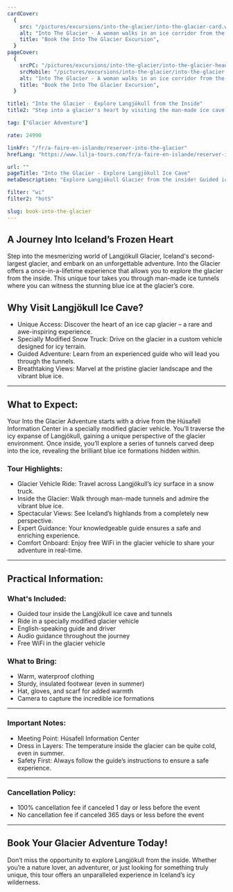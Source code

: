 ```yaml
---
cardCover:
  {
    src: "/pictures/excursions/into-the-glacier/into-the-glacier-card.webp",
    alt: "Into The Glacier - A woman walks in an ice corridor from the Langjökull Glacier",
    title: "Book the Into The Glacier Excursion",
  }
pageCover:
  {
    srcPC: "/pictures/excursions/into-the-glacier/into-the-glacier-header-pc.webp",
    srcMobile: "/pictures/excursions/into-the-glacier/into-the-glacier-header-mobile.webp",
    alt: "Into The Glacier - A woman walks in an ice corridor from the Langjökull Glacier",
    title: "Book the Into The Glacier Excursion",
  }

title1: "Into the Glacier - Explore Langjökull from the Inside"
title2: "Step into a glacier's heart by visiting the man-made ice cave in Langjökull Glacier."

tag: ["Glacier Adventure"]

rate: 24990

linkFr: "/fr/a-faire-en-islande/reserver-into-the-glacier"
hrefLang: "https://www.lilja-tours.com/fr/a-faire-en-islande/reserver-into-the-glacier"

url: ""
pageTitle: "Into the Glacier - Explore Langjökull Ice Cave"
metaDescription: "Explore Langjökull Glacier from the inside! Guided ice cave tour with glacier vehicle ride. Book your unique Icelandic adventure today."

filter: "wi"
filter2: "hotS"

slug: book-into-the-glacier
---
```


## A Journey Into Iceland’s Frozen Heart

Step into the mesmerizing world of Langjökull Glacier, Iceland's second-largest glacier, and embark on an unforgettable adventure. Into the Glacier offers a once-in-a-lifetime experience that allows you to explore the glacier from the inside. This unique tour takes you through man-made ice tunnels where you can witness the stunning blue ice at the glacier’s core.

## Why Visit Langjökull Ice Cave?

- Unique Access: Discover the heart of an ice cap glacier – a rare and awe-inspiring experience.
- Specially Modified Snow Truck: Drive on the glacier in a custom vehicle designed for icy terrain.
- Guided Adventure: Learn from an experienced guide who will lead you through the tunnels.
- Breathtaking Views: Marvel at the pristine glacier landscape and the vibrant blue ice.

---

## What to Expect:

Your Into the Glacier Adventure starts with a drive from the Húsafell Information Center in a specially modified glacier vehicle. You’ll traverse the icy expanse of Langjökull, gaining a unique perspective of the glacier environment. Once inside, you’ll explore a series of tunnels carved deep into the ice, revealing the brilliant blue ice formations hidden within.

### Tour Highlights:

- Glacier Vehicle Ride: Travel across Langjökull’s icy surface in a snow truck.
- Inside the Glacier: Walk through man-made tunnels and admire the vibrant blue ice.
- Spectacular Views: See Iceland’s highlands from a completely new perspective.
- Expert Guidance: Your knowledgeable guide ensures a safe and enriching experience.
- Comfort Onboard: Enjoy free WiFi in the glacier vehicle to share your adventure in real-time.

---

## Practical Information:

### What's Included:

- Guided tour inside the Langjökull ice cave and tunnels
- Ride in a specially modified glacier vehicle
- English-speaking guide and driver
- Audio guidance throughout the journey
- Free WiFi in the glacier vehicle

### What to Bring:

- Warm, waterproof clothing
- Sturdy, insulated footwear (even in summer)
- Hat, gloves, and scarf for added warmth
- Camera to capture the incredible ice formations

---

### Important Notes:

- Meeting Point: Húsafell Information Center
- Dress in Layers: The temperature inside the glacier can be quite cold, even in summer.
- Safety First: Always follow the guide’s instructions to ensure a safe experience.

---

### Cancellation Policy:

- 100% cancellation fee if canceled 1 day or less before the event
- No cancellation fee if canceled 365 days or less before the event

---

## Book Your Glacier Adventure Today!

Don’t miss the opportunity to explore Langjökull from the inside. Whether you’re a nature lover, an adventurer, or just looking for something truly unique, this tour offers an unparalleled experience in Iceland’s icy wilderness.

<script
  type="text/javascript"
  src="https://widgets.bokun.io/assets/javascripts/apps/build/BokunWidgetsLoader.js?bookingChannelUUID=97236c68-b945-4a96-8587-660bdc4c45fd"
  async
></script>

<div
  class="bokunWidget"
  data-src="https://widgets.bokun.io/online-sales/97236c68-b945-4a96-8587-660bdc4c45fd/experience-calendar/303328"
></div>
